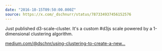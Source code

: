 ```yaml
---
date: "2016-10-15T09:50:00.000Z"
source: https://x.com/_dschnurr/status/787334937456152576
---
```


Just published d3-scale-cluster. It's a custom #d3js scale powered by a 1-dimensional clustering algorithm.

[medium.com/@dschnr/using-clustering-to-create-a-new…](https://dschnurr.medium.com/using-clustering-to-create-a-new-d3-js-color-scale-dec4ccd639d2)
